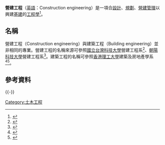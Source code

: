 {{Distinguish|營建管理}}
{{About|土木工程管理工學|興建建築物的工學|建築工程}}
'''營建工程'''（[[英語|英語]]：Construction engineering）是一項合[[設計|設計]]、[[規劃|規劃]]、[[營建管理|營建管理]]以興建[[基建|基建]]的[[工程學|工程學]]<ref>{{Cite web |title=What is Construction Engineering and Management? |url=https://engineering.purdue.edu/CEM/aboutus/what-is-cem |accessdate=2021-04-03 |work=College of Engineering, Purdue University |archive-date=2019-02-02 |archive-url=https://web.archive.org/web/20190202110206/https://engineering.purdue.edu/CEM/aboutus/what-is-cem |dead-url=no }}</ref>。

==名稱==
營建工程（Construction engineering）與建築工程（Building engineering）並非相同的專業。營建工程的名稱來源可參照[[國立台灣科技大學|國立台灣科技大學]]營建工程系<ref>{{Cite web |title=本系簡介 |url=http://www.ct.ntust.edu.tw/ct/articles/view/11?itemid=60 |accessdate=2021-04-03 |work=國立台灣科技大學營建工程系 |archive-date=2020-07-28 |archive-url=https://web.archive.org/web/20200728192517/http://www.ct.ntust.edu.tw/ct/articles/view/11?itemid=60 |dead-url=no }}</ref>、[[朝陽科技大學|朝陽科技大學]]營建工程系<ref>{{Cite web |title=系所介紹 |url=https://ce.cyut.edu.tw/p/412-1031-82.php?Lang=zh-tw |accessdate=2021-04-03 |work=朝陽科技大學營建工程系 |archive-date=2020-11-25 |archive-url=https://web.archive.org/web/20201125074048/https://ce.cyut.edu.tw/p/412-1031-82.php?Lang=zh-tw |dead-url=no }}</ref>。建築工程的名稱可參照[[香港理工大學|香港理工大學]]建築及房地產學系<ref>{{Cite web |title=BSc (Hons) in Building Engineering and Management |url=http://www.bre.polyu.edu.hk/teachingnlearning/building-engineering-management.html |accessdate=2021-04-03 |work=Department of Building and Real Estate, The Hong Kong Polytechnic University |language=en |archive-date=2021-04-04 |archive-url=https://web.archive.org/web/20210404102100/https://cse.google.com/cse.js?cx=005876773419563898662:meqgtibrvyy |dead-url=no }}</ref><ref>{{Cite web |title=Bachelor of Science (Honours) in Building Engineering and Management 建築工程及管理學(榮譽)理學士學位 |url=http://www51.polyu.edu.hk/eprospectus/ug/jupas/2021/js3791 |accessdate=2021-04-03 |work=Study@PolyU |archive-date=2021-04-04 |archive-url=https://web.archive.org/web/20210404102118/https://fonts.gstatic.com/s/materialicons/v53/flUhRq6tzZclQEJ-Vdg-IuiaDsNcIhQ8tQ.woff2 |dead-url=yes }}</ref>。

==參考資料==
{{reflist}}


{{-}}
{{建築施工}}
{{技术}}

[[Category:土木工程|Category:土木工程]]